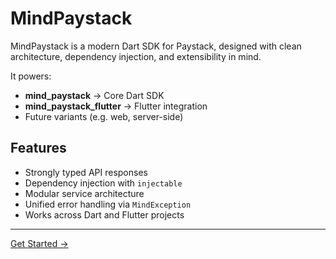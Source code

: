 # MindPaystack

MindPaystack is a modern Dart SDK for Paystack, designed with clean architecture, dependency injection, and extensibility in mind.

It powers:
- **mind_paystack** → Core Dart SDK
- **mind_paystack_flutter** → Flutter integration
- Future variants (e.g. web, server-side)

## Features
- Strongly typed API responses
- Dependency injection with `injectable`
- Modular service architecture
- Unified error handling via `MindException`
- Works across Dart and Flutter projects

---

[Get Started →](getting-started.md)
